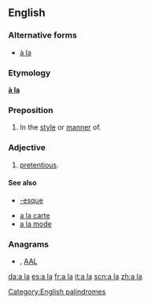 {{also|Appendix:Variations of "ala"}}
==English==

===Alternative forms===
* [[à la]] {{italbrac|less common}}

===Etymology===
{{etyl|fr|en}} '''[[à la]]'''

===Preposition===
{{en-prep|pos=[[a]] [[la]]}}

# In the [[style]] or [[manner]] of.

===Adjective===
{{en-adj|pos=[[a]] [[la]]|-}}

# {{British|slang}} [[pretentious]].

====See also====
* [[-esque]]
<!--Note: these come from French and so do not count as "Derived terms" for the English term-->
* [[a la carte]]
* [[a la mode]]

===Anagrams===
* {{alphagram|[[aal#English|aal]]}} , [[AAL#English|AAL]]

[[Category:English palindromes]]

[[da:a la]]
[[es:a la]]
[[fr:a la]]
[[it:a la]]
[[scn:a la]]
[[zh:a la]]
